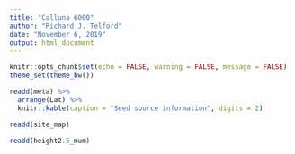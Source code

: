 ```yaml
---
title: "Calluna 6000"
author: "Richard J. Telford"
date: "November 6, 2019"
output: html_document
---
```


```r
knitr::opts_chunk$set(echo = FALSE, warning = FALSE, message = FALSE)
theme_set(theme_bw())
```

```r
readd(meta) %>% 
  arrange(Lat) %>% 
  knitr::kable(caption = "Seed source information", digits = 2)
```



```r
readd(site_map)
```

```r
readd(height2.5_mum)
```


